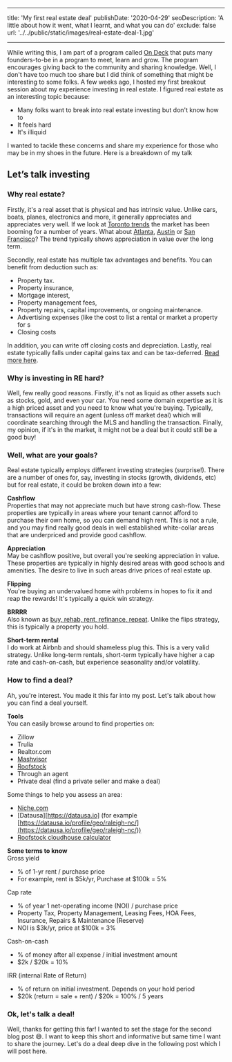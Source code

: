 
---

title: 'My first real estate deal'
publishDate: '2020-04-29'
seoDescription: 'A little about how it went, what I learnt, and what you can do'
exclude: false
url: '../../public/static/images/real-estate-deal-1.jpg'

---

While writing this, I am part of a program called [On Deck](https://beondeck.com) that puts many founders-to-be in a program to meet, learn and grow. The program
encourages giving back to the community and sharing knowledge. Well, I don't have too much too share but I did think of something that might be interesting
to some folks. A few weeks ago, I hosted my first breakout session about my experience investing in real estate. I figured real estate as an interesting topic because:

- Many folks want to break into real estate investing but don't know how to
- It feels hard
- It's illiquid

I wanted to tackle these concerns and share my experience for those who may be in my shoes in the future. Here is a breakdown of my talk

## Let’s talk investing

### Why real estate?

Firstly, it's a real asset that is physical and has intrinsic value. Unlike cars, boats, planes, electronics and more, it generally appreciates and appreciates very well. If we look at [Toronto trends](https://toronto.listing.ca/real-estate-price-history.htm)
the market has been booming for a number of years. What about [Atlanta](https://www.zillow.com/atlanta-ga/home-values/), [Austin](https://www.zillow.com/austin-tx/home-values/) or [San Francisco](https://www.zillow.com/san-francisco-ca/home-values/)?
The trend typically shows appreciation in value over the long term.

Secondly, real estate has multiple tax advantages and benefits. You can benefit from deduction such as:

- Property tax.
- Property insurance,
- Mortgage interest,
- Property management fees,
- Property repairs, capital improvements, or ongoing maintenance.
- Advertising expenses (like the cost to list a rental or market a property for s
- Closing costs

In addition, you can write off closing costs and depreciation. Lastly, real estate typically falls under capital gains tax and can be tax-deferred. [Read more here](https://www.fool.com/millionacres/taxes/real-estate-tax-deductions/top-5-tax-advantages-real-estate-investing/).

### Why is investing in RE hard?

Well, few really good reasons. Firstly, it's not as liquid as other assets such as stocks, gold, and even your car. You need some domain expertise as it is a high priced asset
and you need to know what you're buying. Typically, transactions will require an agent (unless off market deal) which will coordinate searching through the MLS and handling the transaction.
Finally, my opinion, if it's in the market, it might not be a deal but it could still be a good buy!

### Well, what are your goals?

Real estate typically employs different investing strategies (surprise!). There are a number of ones for, say, investing in stocks (growth, dividends, etc) but for real estate, it could be
broken down into a few:

**Cashflow**<br />
Properties that may not appreciate much but have strong cash-flow. These properties are typically in areas where your tenant cannot afford to purchase their own home, so you can demand high rent.
This is not a rule, and you may find really good deals in well established white-collar areas that are underpriced and provide good cashflow.

**Appreciation**<br />
May be cashflow positive, but overall you're seeking appreciation in value. These properties are typically in highly desired areas with good schools and amenities. The desire to live in such areas
drive prices of real estate up.

**Flipping**<br />
You're buying an undervalued home with problems in hopes to fix it and reap the rewards! It's typically a quick win strategy.

**BRRRR**<br />
Also known as [buy, rehab, rent, refinance, repeat](https://www.biggerpockets.com/blog/brrrr-buyrehabrentrefinancerepeatprimer). Unlike the flips strategy, this is typically a property
you hold.

**Short-term rental**<br />
I do work at Airbnb and should shameless plug this. This is a very valid strategy. Unlike long-term rentals, short-term typically have higher a cap rate and cash-on-cash, but experience seasonality
and/or volatility.

### How to find a deal?

Ah, you're interest. You made it this far into my post. Let's talk about how you can find a deal yourself.

**Tools**<br />
You can easily browse around to find properties on:

- Zillow
- Trulia
- Realtor.com
- [Mashvisor](https://mashvisor.com)
- [Roofstock](https://roofstock.com)
- Through an agent
- Private deal (find a private seller and make a deal)

Some things to help you assess an area:

- [Niche.com](https://niche.com)
- [Datausa][https://datausa.io] (for example [https://datausa.io/profile/geo/raleigh-nc/](https://datausa.io/profile/geo/raleigh-nc/))
- [Roofstock cloudhouse calculator](https://www.roofstock.com/cloudhouse)

**Some terms to know**<br />
Gross yield

- % of 1-yr rent / purchase price
- For example, rent is $5k/yr, Purchase at $100k = 5%

Cap rate

- % of year 1 net-operating income (NOI) / purchase price
- Property Tax, Property Management, Leasing Fees, HOA Fees, Insurance, Repairs & Maintenance (Reserve)
- NOI is $3k/yr, price at $100k = 3%

Cash-on-cash

- % of money after all expense / initial investment amount
- $2k / $20k = 10%

IRR (internal Rate of Return)

- % of return on initial investment. Depends on your hold period
- $20k (return = sale + rent) / $20k = 100% / 5 years

### Ok, let's talk a deal!

Well, thanks for getting this far! I wanted to set the stage for the second blog post 😅. I want to keep this short and informative but same time
I want to share the journey. Let's do a deal deep dive in the following post which I will post here.
